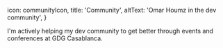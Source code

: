 
  icon: communityIcon,
  title: 'Community',
  altText: 'Omar Houmz in the dev community',
}

I'm actively helping my dev community to get better through events and conferences at <Link href='https://www.meetup.com/GDGCasablanca/' target='_blank' inline>GDG Casablanca</Link>.
